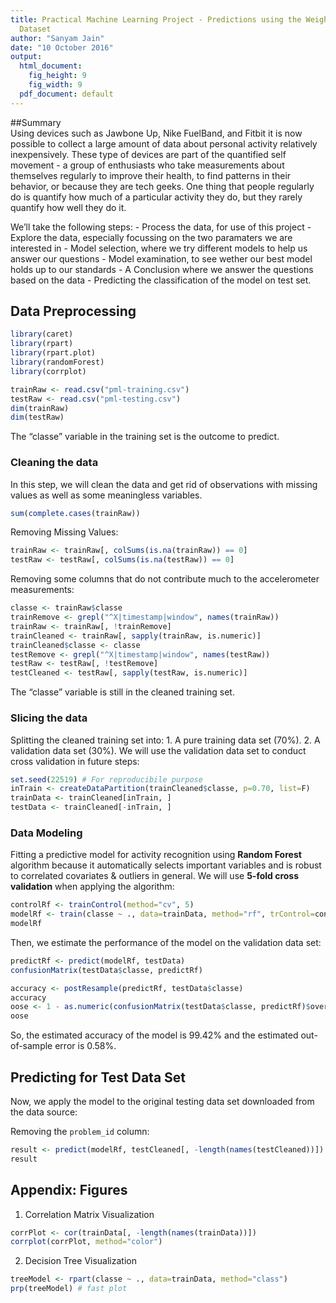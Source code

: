 ---
title: Practical Machine Learning Project - Predictions using the Weight Lifting Exercises
  Dataset
author: "Sanyam Jain"
date: "10 October 2016"
output:
  html_document:
    fig_height: 9
    fig_width: 9
  pdf_document: default
---

##Summary  
Using devices such as Jawbone Up, Nike FuelBand, and Fitbit it is now possible to collect a large amount of data about personal activity relatively inexpensively. These type of devices are part of the quantified self movement - a group of enthusiasts who take measurements about themselves regularly to improve their health, to find patterns in their behavior, or because they are tech geeks. One thing that people regularly do is quantify how much of a particular activity they do, but they rarely quantify how well they do it.  

We'll take the following steps:
- Process the data, for use of this project
- Explore the data, especially focussing on the two paramaters we are interested in 
- Model selection, where we try different models to help us answer our questions
- Model examination, to see wether our best model holds up to our standards
- A Conclusion where we answer the questions based on the data
- Predicting the classification of the model on test set. 

## Data Preprocessing  
```{r, cache = T, echo=FALSE, results=FALSE}
library(caret)
library(rpart)
library(rpart.plot)
library(randomForest)
library(corrplot)
```

  
```{r, cache = T}
trainRaw <- read.csv("pml-training.csv")
testRaw <- read.csv("pml-testing.csv")
dim(trainRaw)
dim(testRaw)
```

 The "classe" variable in the training set is the outcome to predict. 

### Cleaning the data

In this step, we will clean the data and get rid of observations with missing values as well as some meaningless variables.
```{r, cache = T}
sum(complete.cases(trainRaw))
```

Removing Missing Values:
```{r, cache = T}
trainRaw <- trainRaw[, colSums(is.na(trainRaw)) == 0] 
testRaw <- testRaw[, colSums(is.na(testRaw)) == 0] 
```  

Removing some columns that do not contribute much to the accelerometer measurements:
```{r, cache = T}
classe <- trainRaw$classe
trainRemove <- grepl("^X|timestamp|window", names(trainRaw))
trainRaw <- trainRaw[, !trainRemove]
trainCleaned <- trainRaw[, sapply(trainRaw, is.numeric)]
trainCleaned$classe <- classe
testRemove <- grepl("^X|timestamp|window", names(testRaw))
testRaw <- testRaw[, !testRemove]
testCleaned <- testRaw[, sapply(testRaw, is.numeric)]
```

The "classe" variable is still in the cleaned training set.

### Slicing the data
Splitting the cleaned training set into:
1. A pure training data set (70%).
2. A validation data set (30%). 
We will use the validation data set to conduct cross validation in future steps:  
```{r, cache = T}
set.seed(22519) # For reproducibile purpose
inTrain <- createDataPartition(trainCleaned$classe, p=0.70, list=F)
trainData <- trainCleaned[inTrain, ]
testData <- trainCleaned[-inTrain, ]
```

### Data Modeling
Fitting a predictive model for activity recognition using **Random Forest** algorithm because it automatically selects important variables and is robust to correlated covariates & outliers in general.
We will use **5-fold cross validation** when applying the algorithm:
```{r, cache = T}
controlRf <- trainControl(method="cv", 5)
modelRf <- train(classe ~ ., data=trainData, method="rf", trControl=controlRf, ntree=250)
modelRf
```

Then, we estimate the performance of the model on the validation data set:

```{r, cache = T}
predictRf <- predict(modelRf, testData)
confusionMatrix(testData$classe, predictRf)
```
```{r, cache = T}
accuracy <- postResample(predictRf, testData$classe)
accuracy
oose <- 1 - as.numeric(confusionMatrix(testData$classe, predictRf)$overall[1])
oose
```

So, the estimated accuracy of the model is 99.42% and the estimated out-of-sample error is 0.58%.

## Predicting for Test Data Set
Now, we apply the model to the original testing data set downloaded from the data source:

Removing the `problem_id` column: 
```{r, cache = T}
result <- predict(modelRf, testCleaned[, -length(names(testCleaned))])
result
```  

## Appendix: Figures

1. Correlation Matrix Visualization
```{r, cache = T}
corrPlot <- cor(trainData[, -length(names(trainData))])
corrplot(corrPlot, method="color")
```

2. Decision Tree Visualization
```{r, cache = T}
treeModel <- rpart(classe ~ ., data=trainData, method="class")
prp(treeModel) # fast plot
```
